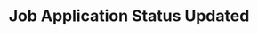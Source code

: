 ---
title: 'Job Application Status Updated'
description: 'This event is triggered whenever a Job Application status is updated in a company.'
---